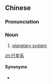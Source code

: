 ==Chinese==
{{zh-forms|type=21}}

===Pronunciation===
{{zh-pron
|m=xíngxīngxì
|cat=n
}}

===Noun===
{{zh-noun}}

# [[planetary system]]

[[zh:行星系]]

====Synonyms====
* {{zh-l|行星系統}}

{{zh-cat|Systems|Astronomy}}